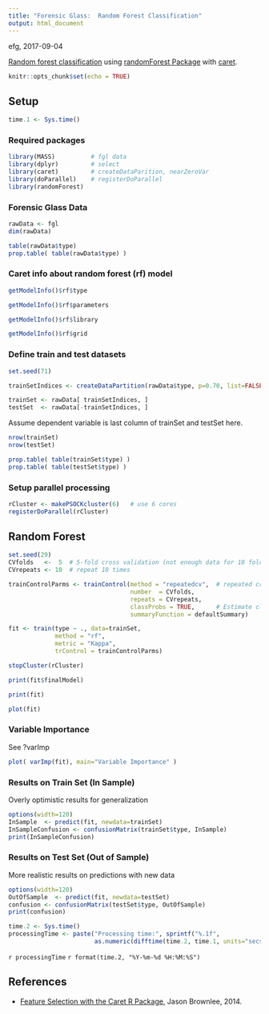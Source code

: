 ```yaml
---
title: "Forensic Glass:  Random Forest Classification"
output: html_document
---
```


efg, 2017-09-04

[Random forest classification](http://www.bios.unc.edu/~dzeng/BIOS740/randomforest.pdf) using [randomForest Package](https://cran.r-project.org/web/packages/randomForest/randomForest.pdf) with [caret](http://topepo.github.io/caret/index.html).

```r
knitr::opts_chunk$set(echo = TRUE)
```

## Setup

```r
time.1 <- Sys.time()
```

### Required packages

```r
library(MASS)          # fgl data
library(dplyr)         # select
library(caret)         # createDataParition, nearZeroVar
library(doParallel)    # registerDoParallel  
library(randomForest)
```

### Forensic Glass Data

```r
rawData <- fgl
dim(rawData)
```

```r
table(rawData$type)
prop.table( table(rawData$type) )
```

### Caret info about random forest (rf) model

```r
getModelInfo()$rf$type
```

```r
getModelInfo()$rf$parameters
```


```r
getModelInfo()$rf$library
```

```r
getModelInfo()$rf$grid
```

### Define train and test datasets

```r
set.seed(71)

trainSetIndices <- createDataPartition(rawData$type, p=0.70, list=FALSE)

trainSet <- rawData[ trainSetIndices, ]
testSet  <- rawData[-trainSetIndices, ]
```

Assume dependent variable is last column of trainSet and testSet here.

```r
nrow(trainSet)
nrow(testSet)
```

```r
prop.table( table(trainSet$type) )
prop.table( table(testSet$type) )
```
### Setup parallel processing

```r
rCluster <- makePSOCKcluster(6)   # use 6 cores
registerDoParallel(rCluster)  
```

## Random Forest

```r
set.seed(29)
CVfolds   <-  5  # 5-fold cross validation (not enough data for 10 fold here)
CVrepeats <- 10  # repeat 10 times

trainControlParms <- trainControl(method = "repeatedcv",  # repeated cross validation
                                  number  = CVfolds,    
                                  repeats = CVrepeats,  
                                  classProbs = TRUE,      # Estimate class probabilities
                                  summaryFunction = defaultSummary)

fit <- train(type ~ ., data=trainSet,
             method = "rf",
             metric = "Kappa", 
             trControl = trainControlParms)

stopCluster(rCluster)
```

```r
print(fit$finalModel)
```

```r
print(fit)
```

```r
plot(fit)
```

### Variable Importance

See ?varImp

```r
plot( varImp(fit), main="Variable Importance" )
```

### Results on Train Set (In Sample)

Overly optimistic results for generalization

```r
options(width=120)
InSample  <- predict(fit, newdata=trainSet)
InSampleConfusion <- confusionMatrix(trainSet$type, InSample)
print(InSampleConfusion)   
```

### Results on Test Set (Out of Sample)

More realistic results on predictions with new data

```r
options(width=120)
OutOfSample  <- predict(fit, newdata=testSet)
confusion <- confusionMatrix(testSet$type, OutOfSample)
print(confusion)   
```

```r
time.2 <- Sys.time()
processingTime <- paste("Processing time:", sprintf("%.1f",
                        as.numeric(difftime(time.2, time.1, units="secs"))), "sec\n")
```

`r processingTime`
`r format(time.2, "%Y-%m-%d %H:%M:%S")`   

## References

* [Feature Selection with the Caret R Package](https://machinelearningmastery.com/feature-selection-with-the-caret-r-package/), Jason Brownlee, 2014.

